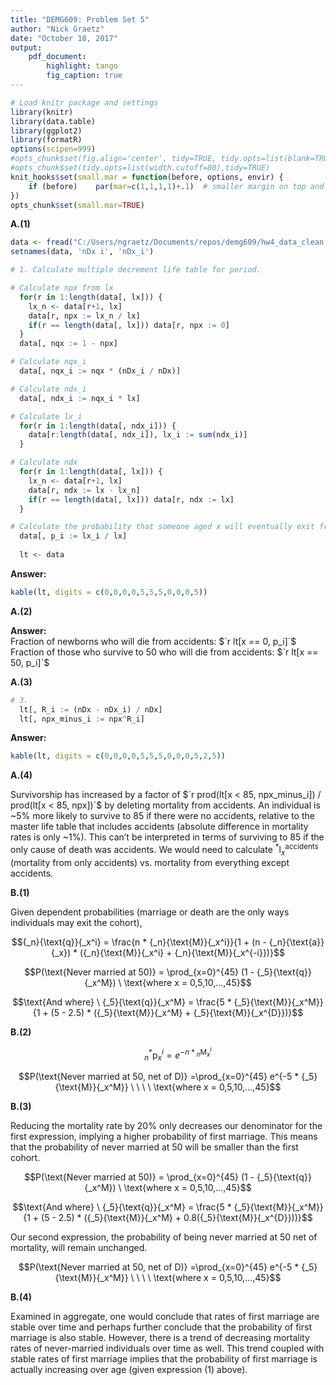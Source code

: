 ```yaml
---
title: "DEMG609: Problem Set 5"
author: "Nick Graetz"
date: "October 18, 2017"
output:
    pdf_document:
        highlight: tango
        fig_caption: true
---
```

  
```r
# Load knitr package and settings
library(knitr)
library(data.table)
library(ggplot2)
library(formatR)
options(scipen=999)
#opts_chunk$set(fig.align='center', tidy=TRUE, tidy.opts=list(blank=TRUE, width.cutoff=40), warning=FALSE,message=FALSE)
#opts_chunk$set(tidy.opts=list(width.cutoff=80),tidy=TRUE)
knit_hooks$set(small.mar = function(before, options, envir) {
    if (before)    par(mar=c(1,1,1,1)+.1)  # smaller margin on top and right
})
opts_chunk$set(small.mar=TRUE)
```

\large

**A.(1)**  
\linebreak

\small
```r
data <- fread("C:/Users/ngraetz/Documents/repos/demg609/hw4_data_clean.csv")
setnames(data, 'nDx i', 'nDx_i')

# 1. Calculate multiple decrement life table for period.

# Calculate npx from lx 
  for(r in 1:length(data[, lx])) {
    lx_n <- data[r+1, lx]
    data[r, npx := lx_n / lx]
    if(r == length(data[, lx])) data[r, npx := 0]
  }
  data[, nqx := 1 - npx]

# Calculate nqx_i
  data[, nqx_i := nqx * (nDx_i / nDx)]

# Calculate ndx_i
  data[, ndx_i := nqx_i * lx]

# Calculate lx_i
  for(r in 1:length(data[, ndx_i])) {
    data[r:length(data[, ndx_i]), lx_i := sum(ndx_i)]
  }

# Calculate ndx
  for(r in 1:length(data[, lx])) {
    lx_n <- data[r+1, lx]
    data[r, ndx := lx - lx_n]
    if(r == length(data[, lx])) data[r, ndx := lx]
  }

# Calculate the probability that someone aged x will eventually exit from cause i
  data[, p_i := lx_i / lx]
  
  lt <- data
```

**Answer:**  
```r
kable(lt, digits = c(0,0,0,0,5,5,5,0,0,0,5))
```

\large

**A.(2)**
\linebreak

**Answer:**  
Fraction of newborns who will die from accidents: $`r lt[x == 0, p_i]`$
Fraction of those who survive to 50 who will die from accidents: $`r lt[x == 50, p_i]`$

\large

**A.(3)**
\linebreak

\small
```r
# 3. 
  lt[, R_i := (nDx - nDx_i) / nDx]
  lt[, npx_minus_i := npx^R_i]
```

**Answer:**  
```r
kable(lt, digits = c(0,0,0,0,5,5,5,0,0,0,5,2,5))
```

\large
\vspace{12pt}

**A.(4)**  

Survivorship has increased by a factor of $`r prod(lt[x < 85, npx_minus_i]) / prod(lt[x < 85, npx])`$ by deleting mortality from accidents. An individual is ~5% more likely to survive to 85 if there were no accidents, relative to the master life table that includes accidents (absolute difference in mortality rates is only ~1%). This can't be interpreted in terms of surviving to 85 if the only cause of death was accidents. We would need to calculate ${^*}{\text{l}}{_x^\text{accidents}}$ (mortality from only accidents) vs. mortality from everything except accidents.  

\vspace{24pt}
**B.(1)**

Given dependent probabilities (marriage or death are the only ways individuals may exit the cohort),  

$${_n}{\text{q}}{_x^i} = \frac{n * {_n}{\text{M}}{_x^i}}{1 + (n - {_n}{\text{a}}{_x}) * ({_n}{\text{M}}{_x^i} + {_n}{\text{M}}{_x^{-i}})}$$

$$P(\text{Never married at 50)} = \prod_{x=0}^{45} (1 - {_5}{\text{q}}{_x^M}) \ \text{where x = 0,5,10,...,45}$$

$$\text{And where} \ {_5}{\text{q}}{_x^M} = \frac{5 * {_5}{\text{M}}{_x^M}}{1 + (5 - 2.5) * ({_5}{\text{M}}{_x^M} + {_5}{\text{M}}{_x^{D}})}$$

\vspace{24pt}
**B.(2)**  

$$\qquad{_n^*}{\text{p}}{_x^i} = e^{-n * {_n}{\text{M}}{_x^i}}$$

$$P(\text{Never married at 50, net of D)} =\prod_{x=0}^{45} e^{-5 * {_5}{\text{M}}{_x^M}} \ \ \ \ \text{where x = 0,5,10,...,45}$$

\vspace{24pt}
**B.(3)**  

Reducing the mortality rate by 20% only decreases our denominator for the first expression, implying a higher probability of first marriage. This means that the probability of never married at 50 will be smaller than the first cohort.  

$$P(\text{Never married at 50)} = \prod_{x=0}^{45} (1 - {_5}{\text{q}}{_x^M}) \ \text{where x = 0,5,10,...,45}$$

$$\text{And where} \ {_5}{\text{q}}{_x^M} = \frac{5 * {_5}{\text{M}}{_x^M}}{1 + (5 - 2.5) * ({_5}{\text{M}}{_x^M} + 0.8({_5}{\text{M}}{_x^{D}}))}$$

Our second expression, the probability of being never married at 50 net of mortality, will remain unchanged.  

$$P(\text{Never married at 50, net of D)} =\prod_{x=0}^{45} e^{-5 * {_5}{\text{M}}{_x^M}} \ \ \ \ \text{where x = 0,5,10,...,45}$$

\vspace{24pt}
**B.(4)**  

Examined in aggregate, one would conclude that rates of first marriage are stable over time and perhaps further conclude that the probability of first marriage is also stable. However, there is a trend of decreasing mortality rates of never-married individuals over time as well. This trend coupled with stable rates of first marriage implies that the probability of first marriage is actually increasing over age (given expression (1) above). 

